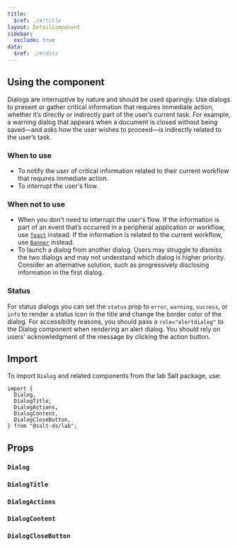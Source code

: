 ```yaml
---
title:
  $ref: ./#/title
layout: DetailComponent
sidebar:
  exclude: true
data:
  $ref: ./#/data
---
```


## Using the component

Dialogs are interruptive by nature and should be used sparingly. Use dialogs to present or gather critical information that requires immediate action, whether it’s directly or indirectly part of the user’s current task. For example, a warning dialog that appears when a document is closed without being saved—and asks how the user wishes to proceed—is indirectly related to the user’s task.

### When to use

- To notify the user of critical information related to their current workflow that requires immediate action.
- To interrupt the user's flow.

### When not to use

- When you don't need to interrupt the user's flow. If the information is part of an event that’s occurred in a peripheral application or workflow, use [`Toast`](../toast) instead. If the information is related to the current workflow, use [`Banner`](../banner) instead.
- To launch a dialog from another dialog. Users may struggle to dismiss the two dialogs and may not understand which dialog is higher priority. Consider an alternative solution, such as progressively disclosing information in the first dialog.

### Status

For status dialogs you can set the `status` prop to `error`, `warning`, `success`, or `info` to render a status icon in the title and change the border color of the dialog. For accessibility reasons, you should pass a `role="alertdialog"` to the Dialog component when rendering an alert dialog. You should rely on users' acknowledgment of the message by clicking the action button.

## Import

To import `Dialog` and related components from the lab Salt package, use:

```
import {
  Dialog,
  DialogTitle,
  DialogActions,
  DialogContent,
  DialogCloseButton,
} from "@salt-ds/lab";
```

## Props

### `Dialog`

<PropsTable packageName="lab" componentName="Dialog" />

### `DialogTitle`

<PropsTable packageName="lab" componentName="DialogTitle" />

### `DialogActions`

<PropsTable packageName="lab" componentName="DialogActions" />

### `DialogContent`

<PropsTable packageName="lab" componentName="DialogContent" />

### `DialogCloseButton`

<PropsTable packageName="lab" componentName="DialogCloseButton" />
